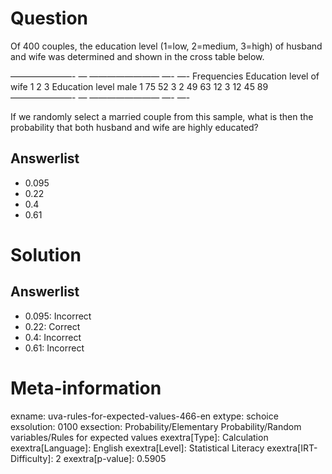 Question
========

Of 400 couples, the education level (1=low, 2=medium, 3=high) of husband and wife was determined and shown in the cross table below.

  ---------------------- --- ------------------------ ---- ---- Frequencies Education level of wife 1 2 3 Education level male 1 75 52 3 2 49 63 12 3 12 45 89 ---------------------- --- ------------------------ ---- ----

If we randomly select a married couple from this sample, what is then the probability that both husband and wife are highly educated?

Answerlist
----------

* 0.095
* 0.22
* 0.4
* 0.61

Solution
========

Answerlist
----------

* 0.095: Incorrect
* 0.22: Correct
* 0.4: Incorrect
* 0.61: Incorrect

Meta-information
================
exname: uva-rules-for-expected-values-466-en
extype: schoice
exsolution: 0100
exsection: Probability/Elementary Probability/Random variables/Rules for expected values
exextra[Type]: Calculation
exextra[Language]: English
exextra[Level]: Statistical Literacy
exextra[IRT-Difficulty]: 2
exextra[p-value]: 0.5905
